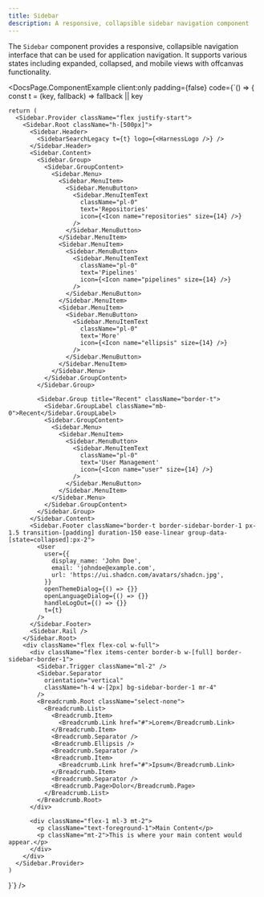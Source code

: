 ```yaml
---
title: Sidebar
description: A responsive, collapsible sidebar navigation component
---
```



The `Sidebar` component provides a responsive, collapsible navigation interface that can be used for application navigation. It supports various states including expanded, collapsed, and mobile views with offcanvas functionality.

<DocsPage.ComponentExample
  client:only
  padding={false}
  code={`() => {
    const t = (key, fallback) => fallback || key

    return (
      <Sidebar.Provider className="flex justify-start">
        <Sidebar.Root className="h-[500px]">
          <Sidebar.Header>
            <SidebarSearchLegacy t={t} logo={<HarnessLogo />} />
          </Sidebar.Header>
          <Sidebar.Content>
            <Sidebar.Group>
              <Sidebar.GroupContent>
                <Sidebar.Menu>
                  <Sidebar.MenuItem>
                    <Sidebar.MenuButton>
                      <Sidebar.MenuItemText
                        className="pl-0"
                        text='Repositories'
                        icon={<Icon name="repositories" size={14} />}
                      />
                    </Sidebar.MenuButton>
                  </Sidebar.MenuItem>
                  <Sidebar.MenuItem>
                    <Sidebar.MenuButton>
                      <Sidebar.MenuItemText
                        className="pl-0"
                        text='Pipelines'
                        icon={<Icon name="pipelines" size={14} />}
                      />
                    </Sidebar.MenuButton>
                  </Sidebar.MenuItem>
                  <Sidebar.MenuItem>
                    <Sidebar.MenuButton>
                      <Sidebar.MenuItemText
                        className="pl-0"
                        text='More'
                        icon={<Icon name="ellipsis" size={14} />}
                      />
                    </Sidebar.MenuButton>
                  </Sidebar.MenuItem>
                </Sidebar.Menu>
              </Sidebar.GroupContent>
            </Sidebar.Group>

            <Sidebar.Group title="Recent" className="border-t">
              <Sidebar.GroupLabel className="mb-0">Recent</Sidebar.GroupLabel>
              <Sidebar.GroupContent>
                <Sidebar.Menu>
                  <Sidebar.MenuItem>
                    <Sidebar.MenuButton>
                      <Sidebar.MenuItemText
                        className="pl-0"
                        text='User Management'
                        icon={<Icon name="user" size={14} />}
                      />
                    </Sidebar.MenuButton>
                  </Sidebar.MenuItem>
                </Sidebar.Menu>
              </Sidebar.GroupContent>
            </Sidebar.Group>
          </Sidebar.Content>
          <Sidebar.Footer className="border-t border-sidebar-border-1 px-1.5 transition-[padding] duration-150 ease-linear group-data-[state=collapsed]:px-2">
            <User
              user={{
                display_name: 'John Doe',
                email: 'johndoe@example.com',
                url: 'https://ui.shadcn.com/avatars/shadcn.jpg',
              }}
              openThemeDialog={() => {}}
              openLanguageDialog={() => {}}
              handleLogOut={() => {}}
              t={t}
            />
          </Sidebar.Footer>
          <Sidebar.Rail />
        </Sidebar.Root>
        <div className="flex flex-col w-full">
          <div className="flex items-center border-b w-[full] border-sidebar-border-1">
            <Sidebar.Trigger className="ml-2" />
            <Sidebar.Separator
              orientation="vertical"
              className="h-4 w-[2px] bg-sidebar-border-1 mr-4"
            />
            <Breadcrumb.Root className="select-none">
              <Breadcrumb.List>
                <Breadcrumb.Item>
                  <Breadcrumb.Link href="#">Lorem</Breadcrumb.Link>
                </Breadcrumb.Item>
                <Breadcrumb.Separator />
                <Breadcrumb.Ellipsis />
                <Breadcrumb.Separator />
                <Breadcrumb.Item>
                  <Breadcrumb.Link href="#">Ipsum</Breadcrumb.Link>
                </Breadcrumb.Item>
                <Breadcrumb.Separator />
                <Breadcrumb.Page>Dolor</Breadcrumb.Page>
              </Breadcrumb.List>
            </Breadcrumb.Root>
          </div>

          <div className="flex-1 ml-3 mt-2">
            <p className="text-foreground-1">Main Content</p>
            <p className="mt-2">This is where your main content would appear.</p>
          </div>
        </div>
      </Sidebar.Provider>
    )

}`}
/>
